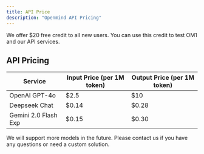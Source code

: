 ```yaml
---
title: API Price
description: "Openmind API Pricing"
---
```


<Tip>We offer $20 free credit to all new users. You can use this credit to test OM1 and our API services.</Tip>


## API Pricing

| Service              | Input Price (per 1M token) | Output Price (per 1M token) |
|----------------------|----------------------------|-----------------------------|
| OpenAI GPT-4o        | $2.5                       | $10                         |
| Deepseek Chat        | $0.14                      | $0.28                       |
| Gemini 2.0 Flash Exp | $0.15                      | $0.30                       |

We will support more models in the future. Please contact us if you have any questions or need a custom solution.
